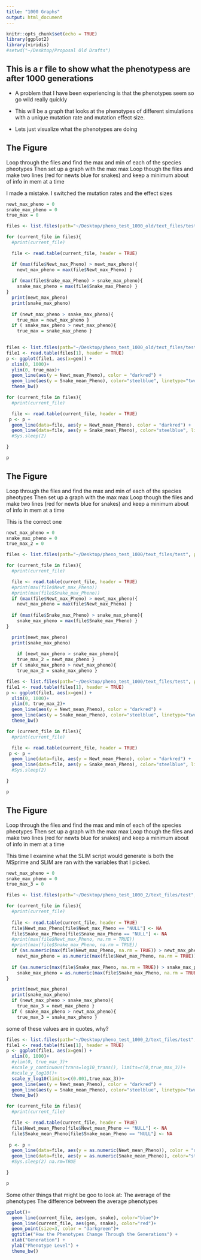 ```yaml
---
title: "1000 Graphs"
output: html_document
---
```


```r
knitr::opts_chunk$set(echo = TRUE)
library(ggplot2)
library(viridis)
#setwd("~/Desktop/Proposal Old Drafts")
```

## This is a r file to show what the phenotypess are after 1000 generations
- A problem that I have been experiencing is that the phenotypes seem so go wild really quickly 
- This will be a graph that looks at the phenotypes of different simulations with a unique mutation rate and mutation effect size.

- Lets just visualize what the phenotypes are doing

## The Figure
Loop through the files and find the max and min of each of the species pheotypes
Then set up a graph with the max max
Loop though the files and make two lines (red for newts blue for snakes) and keep a minimum about of info in mem at a time

I made a mistake. I switched the mutation rates and the effect sizes

```r
newt_max_pheno = 0
snake_max_pheno = 0
true_max = 0

files <- list.files(path="~/Desktop/pheno_test_1000_old/text_files/test", pattern="*.txt", full.names=TRUE, recursive=FALSE)

for (current_file in files){
  #print(current_file)

  file <- read.table(current_file, header = TRUE)

  if (max(file$Newt_max_Pheno) > newt_max_pheno){
    newt_max_pheno = max(file$Newt_max_Pheno) }
  
  if (max(file$Snake_max_Pheno) > snake_max_pheno){
    snake_max_pheno = max(file$Snake_max_Pheno) }
}
  print(newt_max_pheno)
  print(snake_max_pheno)
  
  if (newt_max_pheno > snake_max_pheno){
    true_max = newt_max_pheno }
  if ( snake_max_pheno > newt_max_pheno){
    true_max = snake_max_pheno }
  
```
```r


files <- list.files(path="~/Desktop/pheno_test_1000_old/text_files/test", pattern="*.txt", full.names=TRUE, recursive=FALSE)
file1 <- read.table(files[1], header = TRUE)
p <- ggplot(file1, aes(x=gen)) +
  xlim(0, 1000)+
  ylim(0, true_max)+
  geom_line(aes(y = Newt_mean_Pheno), color = "darkred") + 
  geom_line(aes(y = Snake_mean_Pheno), color="steelblue", linetype="twodash")+
  theme_bw()

for (current_file in files){
  #print(current_file)

  file <- read.table(current_file, header = TRUE)
 p <- p +
  geom_line(data=file, aes(y = Newt_mean_Pheno), color = "darkred") + 
  geom_line(data=file, aes(y = Snake_mean_Pheno), color="steelblue", linetype="twodash") 
  #Sys.sleep(2)

}

p 
```


## The Figure
Loop through the files and find the max and min of each of the species pheotypes
Then set up a graph with the max max
Loop though the files and make two lines (red for newts blue for snakes) and keep a minimum about of info in mem at a time

This is the correct one
```r
newt_max_pheno = 0
snake_max_pheno = 0
true_max_2 = 0

files <- list.files(path="~/Desktop/pheno_test_1000/text_files/test", pattern="*.txt", full.names=TRUE, recursive=FALSE)

for (current_file in files){
  #print(current_file)

  file <- read.table(current_file, header = TRUE)
  #print(max(file$Newt_max_Pheno))
  #print(max(file$Snake_max_Pheno))
  if (max(file$Newt_max_Pheno) > newt_max_pheno){
    newt_max_pheno = max(file$Newt_max_Pheno) }
  
  if (max(file$Snake_max_Pheno) > snake_max_pheno){
    snake_max_pheno = max(file$Snake_max_Pheno) }
}

  print(newt_max_pheno)
  print(snake_max_pheno)
  
    if (newt_max_pheno > snake_max_pheno){
    true_max_2 = newt_max_pheno }
  if ( snake_max_pheno > newt_max_pheno){
    true_max_2 = snake_max_pheno }
```

```r


files <- list.files(path="~/Desktop/pheno_test_1000/text_files/test", pattern="*.txt", full.names=TRUE, recursive=FALSE)
file1 <- read.table(files[1], header = TRUE)
p <- ggplot(file1, aes(x=gen)) +
  xlim(0, 1000)+
  ylim(0, true_max_2)+
  geom_line(aes(y = Newt_mean_Pheno), color = "darkred") + 
  geom_line(aes(y = Snake_mean_Pheno), color="steelblue", linetype="twodash")+
  theme_bw()

for (current_file in files){
  #print(current_file)

  file <- read.table(current_file, header = TRUE)
 p <- p +
  geom_line(data=file, aes(y = Newt_mean_Pheno), color = "darkred") + 
  geom_line(data=file, aes(y = Snake_mean_Pheno), color="steelblue", linetype="twodash") 
  #Sys.sleep(2)

}

p 
```
## The Figure
Loop through the files and find the max and min of each of the species pheotypes
Then set up a graph with the max max
Loop though the files and make two lines (red for newts blue for snakes) and keep a minimum about of info in mem at a time 

This time I examine what the SLIM script would generate is both the MSprime and SLIM are ran with the variables that I picked. 

```r
newt_max_pheno = 0
snake_max_pheno = 0
true_max_3 = 0

files <- list.files(path="~/Desktop/pheno_test_1000_2/text_files/test", pattern="*.txt", full.names=TRUE, recursive=FALSE)

for (current_file in files){
  #print(current_file)
 
  file <- read.table(current_file, header = TRUE)
  file$Newt_max_Pheno[file$Newt_max_Pheno == "NULL"] <- NA
  file$Snake_max_Pheno[file$Snake_max_Pheno == "NULL"] <- NA
  #print(max(file$Newt_max_Pheno, na.rm = TRUE))
  #print(max(file$Snake_max_Pheno, na.rm = TRUE))
  if (as.numeric(max(file$Newt_max_Pheno, na.rm = TRUE)) > newt_max_pheno){
    newt_max_pheno = as.numeric(max(file$Newt_max_Pheno, na.rm = TRUE)) }
  
  if (as.numeric(max(file$Snake_max_Pheno, na.rm = TRUE)) > snake_max_pheno){
    snake_max_pheno = as.numeric(max(file$Snake_max_Pheno, na.rm = TRUE)) }
}

  print(newt_max_pheno)
  print(snake_max_pheno)
  if (newt_max_pheno > snake_max_pheno){
    true_max_3 = newt_max_pheno }
  if ( snake_max_pheno > newt_max_pheno){
    true_max_3 = snake_max_pheno }
```
some of these values are in quotes, why?

```r


files <- list.files(path="~/Desktop/pheno_test_1000_2/text_files/test", pattern="*.txt", full.names=TRUE, recursive=FALSE)
file1 <- read.table(files[1], header = TRUE)
p <- ggplot(file1, aes(x=gen)) +
  xlim(0, 1000)+
  #ylim(0, true_max_3)+
  #scale_y_continuous(trans=log10_trans(), limits=c(0,true_max_3))+
  #scale_y_log10()+
  scale_y_log10(limits=c(0.001,true_max_3))+
  geom_line(aes(y = Newt_mean_Pheno), color = "darkred") + 
  geom_line(aes(y = Snake_mean_Pheno), color="steelblue", linetype="twodash")+
  theme_bw()

for (current_file in files){
  #print(current_file)

  file <- read.table(current_file, header = TRUE)
  file$Newt_mean_Pheno[file$Newt_mean_Pheno == "NULL"] <- NA
  file$Snake_mean_Pheno[file$Snake_mean_Pheno == "NULL"] <- NA
  
 p <- p +
  geom_line(data=file, aes(y = as.numeric(Newt_mean_Pheno)), color = "darkred",na.rm=TRUE) + 
  geom_line(data=file, aes(y = as.numeric(Snake_mean_Pheno)), color="steelblue", linetype="twodash", na.rm=TRUE) 
  #Sys.sleep(2) na.rm=TRUE

}

p 
```


Some other things that might be goo to look at:
The average of the phenotypes
The difference between the average phenotypes



```r
ggplot()+
  geom_line(current_file, aes(gen, snake), color="blue")+
  geom_line(current_file, aes(gen, snake), color="red")+
  geom_point(size=3, color = "darkgreen")+
  ggtitle("How the Phenotypes Change Through the Generations") + 
  xlab("Generation") + 
  ylab("Phenotype Level") +
  theme_bw()
```


